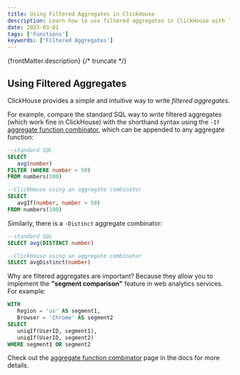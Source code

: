 ```yaml
---
title: Using Filtered Aggregates in ClickHouse
description: Learn how to use filtered aggregates in ClickHouse with `-If` and `-Distinct` aggregate combinators to simplify query syntax and enhance analytics.
date: 2023-03-01
tags: ['Functions']
keywords: ['Filtered Aggregates']
---
```


{frontMatter.description}
{/* truncate */}

## Using Filtered Aggregates

ClickHouse provides a simple and intuitive way to write _filtered aggregates_.

 For example, compare the standard SQL way to write filtered aggregates (which work fine in ClickHouse) with the shorthand syntax using the `-If` [aggregate function combinator](https://clickhouse.com/docs/en/sql-reference/aggregate-functions/combinators/), which can be appended to any aggregate function:

```sql
--standard SQL
SELECT
   avg(number)
FILTER (WHERE number > 50)
FROM numbers(100)

--ClickHouse using an aggregate combinator
SELECT
   avgIf(number, number > 50)
FROM numbers(100)
```

Similarly, there is a `-Distinct` aggregate combinator:

```sql
--standard SQL
SELECT avg(DISTINCT number)

--ClickHouse using an aggregate combinator
SELECT avgDistinct(number)
```

Why are filtered aggregates are important? Because they allow you to implement the **"segment comparison"** feature in web analytics services.
For example:

```sql
WITH
   Region = 'us' AS segment1,
   Browser = 'Chrome' AS segment2
SELECT
   uniqIf(UserID, segment1),
   uniqIf(UserID, segment2)
WHERE segment1 OR segment2
```

Check out the [aggregate function combinator](https://clickhouse.com/docs/en/sql-reference/aggregate-functions/combinators/) page in the docs
for more details.
